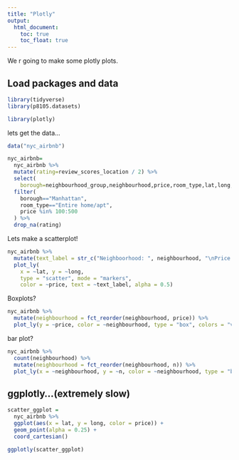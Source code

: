 ```yaml
---
title: "Plotly"
output: 
  html_document:
    toc: true
    toc_float: true
---
```


We r going to make some plotly plots.

## Load packages and data
```r
library(tidyverse)
library(p8105.datasets)

library(plotly)
```

lets get the data...
```r
data("nyc_airbnb")

nyc_airbnb=
  nyc_airbnb %>% 
  mutate(rating=review_scores_location / 2) %>% 
  select(
    borough=neighbourhood_group,neighbourhood,price,room_type,lat,long,rating) %>% 
  filter(
    borough=="Manhattan",
    room_type=="Entire home/apt",
    price %in% 100:500
  ) %>% 
  drop_na(rating)
```
Lets make a scatterplot!
```r
nyc_airbnb %>%
  mutate(text_label = str_c("Neighboorhood: ", neighbourhood, "\nPrice: $", price, "\nRating: ", rating)) %>% 
  plot_ly(
    x = ~lat, y = ~long, 
    type = "scatter", mode = "markers",
    color = ~price, text = ~text_label, alpha = 0.5)
```
Boxplots?
```r
nyc_airbnb %>% 
  mutate(neighbourhood = fct_reorder(neighbourhood, price)) %>% 
  plot_ly(y = ~price, color = ~neighbourhood, type = "box", colors = "viridis")
```
bar plot?
```r
nyc_airbnb %>% 
  count(neighbourhood) %>% 
  mutate(neighbourhood = fct_reorder(neighbourhood, n)) %>% 
  plot_ly(x = ~neighbourhood, y = ~n, color = ~neighbourhood, type = "bar", colors = "viridis")
```
## ggplotly...(extremely slow)
```r
scatter_ggplot = 
  nyc_airbnb %>%
  ggplot(aes(x = lat, y = long, color = price)) +
  geom_point(alpha = 0.25) +
  coord_cartesian()

ggplotly(scatter_ggplot)
```








